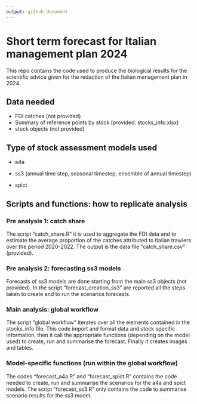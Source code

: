 ```yaml
---
output: github_document
---
```


# Short term forecast for Italian management plan 2024

This repo contains the code used to produce the biological results for the scientific advice given for the redaction of the Italian management plan in 2024.

## Data needed

-   FDI catches (not provided)
-   Summary of reference points by stock (provided: stocks_info.xlsx)
-   stock objects (not provided)

## Type of stock assessment models used

-   a4a

-   ss3 (annual time step, seasonal timestep, ensemble of annual timestep)

-   spict

## Scripts and functions: how to replicate analysis

### Pre analysis 1: catch share

The script "catch_share.R" it is used to aggregate the FDI data and to estimate the average proportion of the catches attributed to Italian trawlers over the period 2020-2022. The output is the data file "catch_share.csv" (provided).

### Pre analysis 2: forecasting ss3 models

Forecasts of ss3 models are done starting from the main ss3 objects (not provided). In the script "forecast_creation_ss3" are reported all the steps taken to create and to run the scenarios forecasts.

### Main analysis: global workflow

The script "global workflow" iterates over all the elements contained in the stocks_info file. This code import and format data and stock specific information, then it call the appropriate functions (depending on the model used) to create, run and summarise the forecast. Finally it creates images and tables.

### Model-specific functions (run within the global workflow)

The codes "forecast_a4a.R" and "forecast_spict.R" contains the code needed to create, run and summarise the scenarios for the a4a and spict models. The script "forecast_ss3.R" only contains the code to summarise scenario results for the ss3 model.
